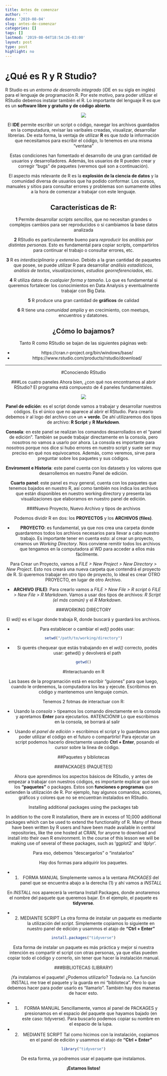 ```yaml
---
title: Antes de comenzar
author: ''
date: '2019-08-04'
slug: antes-de-comenzar
categories: []
tags: []
lastmod: '2019-08-04T18:54:26-03:00'
layout: post
type: post
highlight: no
---
```


# ¿Qué es R y R Studio? 

R Studio es un _entorno de desarrollo integrado_ (iDE en su sigla en inglés) para el lenguaje de programación R. Por este motivo, para poder utilizar el RStudio debemos instalar también el R. Lo importante del lenguaje R es que es un __software libre y gratuito y de código abierto__. 

<center>
![](../../static/portfolio/2019-08-04-antes-de-comenzar_files/logosR.png)
<center/>

El __IDE__ permite escribir un script o código, navegar los archivos guardados en la computadura, revisar las varibales creadas, visualizar, desarrollar librerias. De esta forma, la ventaja de utilizar __R__ es que _toda_ la información que necesitamos para escribir el código, lo tenemos en una misma "ventana"

Estas condiciones han fomentado el desarrollo de una gran cantidad de usuarios y desarrolladores. Además, los usuarios de R pueden crear y corregir “bugs” de paquetes (veremos qué son a continuación). 

El aspecto más relevante de R es la __explosión de la ciencia de datos__ y la comunidad diversa de usuarios que ha podido conformar. Los cursos, manuales y sitios para consultar errores y problemas son sumamente útiles a la hora de comenzar a trabajar con este lenguaje. 


## Características de R:

__1__ Permite desarrollar _scripts sencillos_, que no necesitan grandes o complejos cambios para ser reproducidos o si cambiamos la base datos analizada

__2__ RStudio es particularmente bueno para _reproducir los análisis por distintas personas_. Esto es fundamental para copiar scripts, compartirlos para continuar el trabajo o consultar errores, etc. 

__3__ R es _interdisciplinario y extensivo_. Debido a la gran cantidad de paquetes que posee, se puede utilizar R para desarrollar _análisis estadísticos_, _análisis de textos_, _visualizaciones_, _estudios georreferenciados_, etc.

__4__ R utiliza datos de _cualquier forma y tamaño_. Lo que es fundamental si queremos fortalecer los conocimientos en Data Analysis y eventualmente trabajar con Big Data. 

__5__ R produce una gran cantidad de __gráficos__ de calidad 

__6__ R tiene una _comunidad amplia_ y en crecimiento, con meetups, encuentros y datatones. 


## ¿Cómo lo bajamos? 

Tanto R como RStudio se bajan de las siguientes páginas web:

* https://cran.r-project.org/bin/windows/base/
* https://www.rstudio.com/products/rstudio/download/

***

#Conociendo RStudio

###Los cuatro paneles
Ahora bien, ¿con qué nos encontramos al abrir RStudio? El programa está compuesto de 4 paneles fundamentales. 

<center>
![](../../static/portfolio/2019-08-04-antes-de-comenzar_files/panelRstudio.png)
<center/>
__Panel de edición__: es el script donde vamos a trabajar y desarrollar nuestros códigos. Es el único que no aparece al abrir el RStudio. Para crearlo debemos ir al logo del archivo con un __+ verde__. De ahí utilizaremos dos tipos de archivo: __R Script__ y __R Markdown__.

__Consola__: en este panel se realizan los comandos desarrollados en el “panel de edición”. También se puede trabajar directamente en la consola, pero nosotros no vamos a usarlo por ahora. La consola es importante para nosotros porque nos dice si hubo errores en nuestro script y suele ser muy preciso en qué nos equivocamos. Además, como veremos, sirve para preguntar sobre los paquetes y sus códigos.  

__Enviroment e Historia__: este panel cuenta con los datasets y los valores que desarrollemos en nuestro Panel de edición. 

__Cuarto panel__: este panel es muy general, cuenta con los paquetes que tenemos bajados en nuestro R, así como también nos indica los archivos que están disponibles en nuestro working directory y presenta las visualizaciones que elaboramos en nuestro panel de edición. 

###Nuevo Proyecto, Nuevo Archivo y tipos de archivos 

Podemos dividir R en dos: los __PROYECTOS__ y los __ARCHIVOS (files)__. 

+ __PROYECTO__: es fundamental, ya que nos crea una carpeta donde guardaremos todos los archivos necesarios para llevar a cabo nuestro trabajo. Es importante tener en cuenta esto: al crear un proyecto, creamos un _Working Directory_. Nos conviene remitir todos los archivos que tengamos en la computadora al WD para acceder a ellos más fácilmente. 

Para Crear un Proyecto, vamos a _FILE > New Project > New Directory > New Project_. Esto nos creará una nueva carpeta que contendrá el proyecto de R. 
Si queremos trabajar en otro tipo de proyecto, lo ideal es crear OTRO PROYECTO, en lugar de otro Archivo. 

+ __ARCHIVO (FILE)__: Para crearlo vamos a _FILE > New File > R script_ ó _FILE > New File > R Markdown_. Vamos a usar dos tipos de archivos: _R Script (el más común)_ y el _R Markdown_. 


###WORKING DIRECTORY

El _wd()_ es el lugar donde trabaja R, donde buscará y guardará los archivos. 

* Para establecer o cambiar el _wd()_ podés usar: 

```r
setwd("/path/to/working/directory")
```


* Si querés chequear que estás trabajando en el _wd()_ correcto, podés usar: getwd() y devolverá el path 


```r
getwd()
```

#Interactuando en R 

Las bases de la programación está en escribir "guiones" para que luego, cuando le ordenemos, la computadora los lea y ejecute. Escribimos en código y mantenemos unn lenguaje común. 

Tenemos 2 fotmas de interactuar con R: 

* Usando la _consola_  > tipeamos los comando directamente en la consola y apretamos __Enter__ para ejecutarlos. #ATENCIÓN!# Lo que escribimos en la consola, se borrará al salir

* Usando el _panel de edición_ > escribimos el script y lo guardamos para poder utilizar el código en el futuro o compartirlo! Para ejecutar un script podemos hacerlo directamente usando __Ctrl + Enter__, posando el cursor sobre la linea de código. 

##Paquetes y bibliotecas

###PACKAGES (PAQUETES)

Ahora que aprendimos los aspectos básicos de RStudio, y antes de empezar a trabajar con nuestros códigos, es importante explicar qué son los __“paquetes”__ o packages. Estos son __funciones o programas__ que extienden la utilización de R. Por ejemplo, hay algunos comandos, acciones, gráficos y colores que no se encuentran instalados en RStudio. 

Installing additional packages using the packages tab

In addition to the core R installation, there are in excess of 10,000 additional packages which can be used to extend the functionality of R. Many of these have been written by R users and have been made available in central repositories, like the one hosted at CRAN, for anyone to download and install into their own R environment. In the course of this lesson we will be making use of several of these packages, such as ‘ggplot2’ and ‘dplyr’.


Para eso, debemos “descargarlos" o "instalarlos" 

Hay dos formas para adquirir los paquetes. 

* 1. FORMA MANUAL
Simplemente vamos a la ventana _PACKAGES_ del panel que se encuentra abajo a la derecha (1) y ahí vamos a _INSTALL_

En _INSTALL_ nos aparecerá la ventana Install Packages, donde anotaremos el nombre del paquete que queremos bajar. En el ejemplo, el paquete es __tidyverse__.

* 2. MEDIANTE SCRIPT
La otra forma de instalar un paquete es mediante la utilización del _script_. Simplemente copiamos lo siguiente en nuestro panel de edición y usammos el atajo de __"Ctrl + Enter"__

```r
install.packages("tidyverse")
```


Esta forma de instalar un paquete es más práctica y mejor si nuestra intención es compartir el script con otras personas, ya que ellas pueden copiar todo el código y correrlo, sin tener que hacer la instalación manual.  

###BIBLIOTECAS (LIBRARY)

¡Ya instalamos el paquete! ¿Podemos utilizarlo? Todavía no. La función INSTALL me trae el paquete y la guarda en mi “biblioteca”. Pero lo que debemos hacer para poder usarlo es “llamarlo”. También hay dos maneras de hacer esto.

* 1. FORMA MANUAL
Sencillamente, vamos al panel de PACKAGES y presionamos en el espacio del paquete que hayamos bajado (en este caso: tidyverse). Para buscarlo podemos copiar su nombre en el espacio de la lupa.

* 2. MEDIANTE SCRIPT
Tal como hicimos con la instalación, copiamos en el panel de edición y usammos el atajo de __"Ctrl + Enter"__

```r
library("tidyverse")
```


De esta forma, ya podremos usar el paquete que instalamos.  

__¡Estamos listos!__
